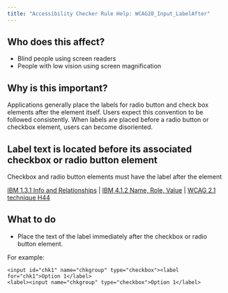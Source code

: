 ```yaml
---
title: "Accessibility Checker Rule Help: WCAG20_Input_LabelAfter"
---
```


<div className="toolHelp">
<Row>
<Column colLg={5} colMd={3} colSm={4} className="toolLeft">

## Who does this affect?

 * Blind people using screen readers
 * People with low vision using screen magnification

## Why is this important?

Applications generally place the labels for radio button and check box elements after the element itself. Users expect this convention to be followed consistently. When labels are placed before a radio button or checkbox element, users can become disoriented.

</Column>
<Column colLg={11} colMd={5} colSm={4} className="toolMain">

<div id="locLevel"></div>

## Label text is located before its associated checkbox or radio button element
Checkbox and radio button elements must have the label after the element

[IBM 1.3.1 Info and Relationships](https://www.ibm.com/able/guidelines/ci162/info_and_relationships.html) | [IBM 4.1.2 Name, Role, Value](https://www.ibm.com/able/guidelines/ci162/name_role_value.html) | [WCAG 2.1 technique H44](https://www.w3.org/WAI/WCAG21/Techniques/html/H44)

<div id="locSnippet"></div>

## What to do

* Place the text of the label immediately after the checkbox or radio button element.

For example:
```
<input id="chk1" name="chkgroup" type="checkbox"><label for="chk1">Option 1</label>
<label><input name="chkgroup" type="checkbox">Option 1</label>
```

</Column>
</Row>
</div>
